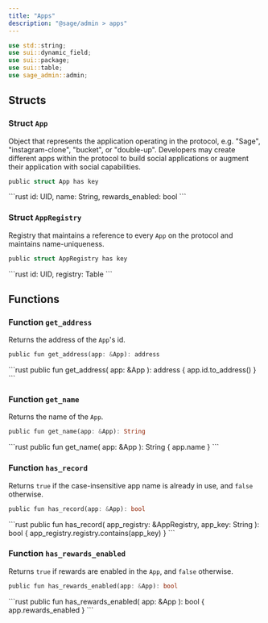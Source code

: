 ```yaml
---
title: "Apps"
description: "@sage/admin > apps"
---
```


```rust
use std::string;
use sui::dynamic_field;
use sui::package;
use sui::table;
use sage_admin::admin;
```

## Structs

### Struct `App`

Object that represents the application operating in the protocol, e.g. "Sage", "instagram-clone", "bucket", or "double-up". Developers may create different apps within the protocol to build social applications or augment their application with social capabilities.

```rust
public struct App has key
```

<Expandable title="Fields">
  ```rust
    id: UID,
    name: String,
    rewards_enabled: bool
  ```
</Expandable>

### Struct `AppRegistry`

Registry that maintains a reference to every `App` on the protocol and maintains name-uniqueness.

```rust
public struct AppRegistry has key
```

<Expandable title="Fields">
  ```rust
    id: UID,
    registry: Table<String, address>
  ```
</Expandable>

## Functions

### Function `get_address`

Returns the address of the `App`'s id.

```rust
public fun get_address(app: &App): address
```

<Expandable title="Implementation">
  ```rust
    public fun get_address(
        app: &App
    ): address {
        app.id.to_address()
    }
  ```
</Expandable>

### Function `get_name`

Returns the name of the `App`.

```rust
public fun get_name(app: &App): String
```

<Expandable title="Implementation">
  ```rust
    public fun get_name(
        app: &App
    ): String {
        app.name
    }
  ```
</Expandable>

### Function `has_record`

Returns `true` if the case-insensitive app name is already in use, and `false` otherwise.

```rust
public fun has_record(app: &App): bool
```

<Expandable title="Implementation">
  ```rust
    public fun has_record(
        app_registry: &AppRegistry,
        app_key: String
    ): bool {
        app_registry.registry.contains(app_key)
    }
  ```
</Expandable>

### Function `has_rewards_enabled`

Returns `true` if rewards are enabled in the `App`, and `false` otherwise.

```rust
public fun has_rewards_enabled(app: &App): bool
```

<Expandable title="Implementation">
  ```rust
    public fun has_rewards_enabled(
        app: &App
    ): bool {
        app.rewards_enabled
    }
  ```
</Expandable>
